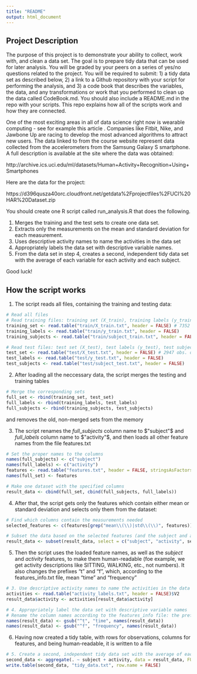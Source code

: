 ```yaml
---
title: "README"
output: html_document
---
```


## Project Description
The purpose of this project is to demonstrate your ability to collect, work with, and clean a data set. The goal is to prepare tidy data that can be used for later analysis. You will be graded by your peers on a series of yes/no questions related to the project. You will be required to submit: 1) a tidy data set as described below, 2) a link to a Github repository with your script for performing the analysis, and 3) a code book that describes the variables, the data, and any transformations or work that you performed to clean up the data called CodeBook.md. You should also include a README.md in the repo with your scripts. This repo explains how all of the scripts work and how they are connected. 

One of the most exciting areas in all of data science right now is wearable computing - see for example this article . Companies like Fitbit, Nike, and Jawbone Up are racing to develop the most advanced algorithms to attract new users. The data linked to from the course website represent data collected from the accelerometers from the Samsung Galaxy S smartphone. A full description is available at the site where the data was obtained:

http://archive.ics.uci.edu/ml/datasets/Human+Activity+Recognition+Using+Smartphones

Here are the data for the project:

https://d396qusza40orc.cloudfront.net/getdata%2Fprojectfiles%2FUCI%20HAR%20Dataset.zip

 You should create one R script called run_analysis.R that does the following. 

1. Merges the training and the test sets to create one data set.
2. Extracts only the measurements on the mean and standard deviation for each measurement. 
3. Uses descriptive activity names to name the activities in the data set
4. Appropriately labels the data set with descriptive variable names. 
5. From the data set in step 4, creates a second, independent tidy data set with the average of each variable for each activity and each subject.

Good luck!

## How the script works
1. The script reads all files, containing the training and testing data:
```r
# Read all files
# Read training files: training set (X_train), training labels (y_train), training subjects (subject_train)
training_set <- read.table("train/X_train.txt", header = FALSE) # 7352 obs. of 561 variables
training_labels <- read.table("train/y_train.txt", header = FALSE)
training_subjects <- read.table("train/subject_train.txt", header = FALSE)

# Read test files: test set (X_test), test labels (y_test), test subjects (subject_test)
test_set <- read.table("test/X_test.txt", header = FALSE) # 2947 obs. of 561 variables
test_labels <- read.table("test/y_test.txt", header = FALSE)
test_subjects <- read.table("test/subject_test.txt", header = FALSE)
```

2. After loading all the neccessary data, the script merges the testing and training tables
```r
# Merge the corresponding sets
full_set <- rbind(training_set, test_set)
full_labels <- rbind(training_labels, test_labels)
full_subjects <- rbind(training_subjects, test_subjects)
```
and removes the old, non-merged sets from the memory

3. The script renames the $full\_subjects$ column name to $"subject"$ and $full\_labels$ column name to $"activity"$, and then loads all other feature names from the file features.txt
```r
# Set the proper names to the columns
names(full_subjects) <- c("subject")
names(full_labels) <- c("activity")
features <- read.table("features.txt", header = FALSE, stringsAsFactors = FALSE)$V2
names(full_set) <- features

# Make one dataset with the specified columns
result_data <- cbind(full_set, cbind(full_subjects, full_labels))
```

4. After that, the script gets only the features which contain either mean or standard deviation and selects only them from the dataset:
```r
# Find which columns contain the measurements needed
selected_features <- c(features[grep("mean\\(\\)|std\\(\\)", features)])

# Subset the data based on the selected features (and the subject and activity columns)
result_data <- subset(result_data, select = c("subject", "activity", selected_features))
```

5. Then the script uses the loaded feature names, as well as the $subject$ and $activity$ features, to make them human-readable (foe example, we get activity descriptions like SITTING, WALKING, etc., not numbers). It also changes the prefixes "t" and "f", which, according to the features_info.txt file, mean "time" and "frequency"
```r
# 3. Use descriptive activity names to name the activities in the data set
activities <- read.table("activity_labels.txt", header = FALSE)$V2
result_data$activity <- activities[result_data$activity]

# 4. Appropriately label the data set with descriptive variable names
# Rename the column names according to the features_info file: the prefix "t" means "time" and "f" means "frequency"
names(result_data) <- gsub("^t", "time", names(result_data))
names(result_data) <- gsub("^f", "frequency", names(result_data))
```

6. Having now created a tidy table, with rows for observations, columns for features, and being human-readable, it is written to a file
```r
# 5. Create a second, independent tidy data set with the average of each variable for each activity and each subject
second_data <- aggregate(. ~ subject + activity, data = result_data, FUN = mean) # 180 obs. of 68 variables
write.table(second_data, "tidy_data.txt", row.name = FALSE) 
```